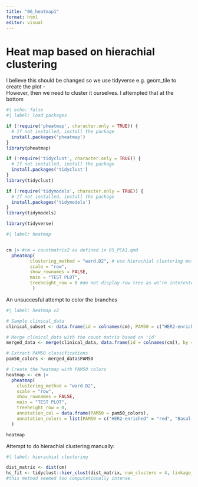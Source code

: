 ```yaml
---
title: "06_heatmap1"
format: html
editor: visual
---
```


# Heat map based on hierachial clustering

I believe this should be changed so we use tidyverse e.g. geom_tile to create the plot -\
However, then we need to cluster it ourselves. I attempted that at the bottom

```r
#| echo: false
#| label: load packages

if (!require('pheatmap', character.only = TRUE)) {
  # If not installed, install the package
  install.packages('pheatmap')
}
library(pheatmap)

if (!require('tidyclust', character.only = TRUE)) {
  # If not installed, install the package
  install.packages('tidyclust')
}
library(tidyclust)

if (!require('tidymodels', character.only = TRUE)) {
  # If not installed, install the package
  install.packages('tidymodels')
}
library(tidymodels)

library(tidyverse)
```

```r
#| label: heatmap


cm |> #cm = countmatrix2 as defined in 05_PCA1.qmd
  pheatmap(
         clustering_method = "ward.D2", # use hierachial clustering method
         scale = "row",
         show_rownames = FALSE,
         main = "TEST PLOT",
         treeheight_row = 0 #do not display row tree as we're interested in the grouping of the columns.
          )
```

An unsuccesful attempt to color the branches

```r
#| label: heatmap v2

# Sample clinical_data
clinical_subset <- data.frame(id = colnames(cm), PAM50 = c("HER2-enriched", "Basal-like", "Luminal A", "Luminal B"))

# Merge clinical_data with the count matrix based on 'id'
merged_data <- merge(clinical_data, data.frame(id = colnames(cm)), by = "id", all.x = TRUE)

# Extract PAM50 classifications
pam50_colors <- merged_data$PAM50

# Create the heatmap with PAM50 colors
heatmap <- cm |>
  pheatmap(
    clustering_method = "ward.D2",
    scale = "row",
    show_rownames = FALSE,
    main = "TEST PLOT",
    treeheight_row = 0,
    annotation_col = data.frame(PAM50 = pam50_colors),
    annotation_colors = list(PAM50 = c("HER2-enriched" = "red", "Basal-like" = "blue", "Luminal A" = "green", "Luminal B" = "yellow"))
  )

heatmap
```

Attempt to do hierachial clustering manually:

```r
#| label: hierachial clustering

dist_matrix <- dist(cm)
hc_fit <- tidyclust::hier_clust(dist_matrix, num_clusters = 4, linkage_method = "ward.D2")
#this method seemed too computationally intense. 
```
